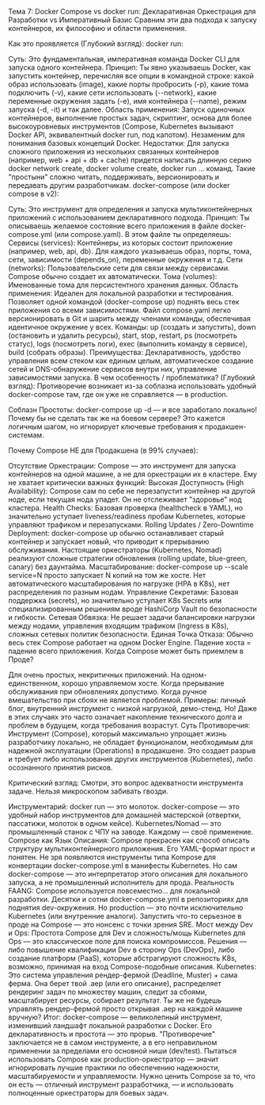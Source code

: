 Тема 7: Docker Compose vs docker run: Декларативная Оркестрация для Разработки vs Императивный Базис
Сравним эти два подхода к запуску контейнеров, их философию и области применения.

Как это проявляется (Глубокий взгляд):
docker run:

Суть: Это фундаментальная, императивная команда Docker CLI для запуска одного контейнера.
Принцип: Ты явно указываешь Docker, как запустить контейнер, перечисляя все опции в командной строке: какой образ использовать (image), какие порты пробросить (-p), какие тома подключить (-v), какие сети использовать (--network), какие переменные окружения задать (-e), имя контейнера (--name), режим запуска (-d, -it) и так далее.
Область применения: Запуск одиночных контейнеров, выполнение простых задач, скриптинг, основа для более высокоуровневых инструментов (Compose, Kubernetes вызывают Docker API, эквивалентный docker run, под капотом). Незаменим для понимания базовых концепций Docker.
Недостатки: Для запуска сложного приложения из нескольких связанных контейнеров (например, web + api + db + cache) придется написать длинную серию docker network create, docker volume create, docker run ... команд. Такие "простыни" сложно читать, поддерживать, версионировать и передавать другим разработчикам.
docker-compose (или docker compose в v2):

Суть: Это инструмент для определения и запуска мультиконтейнерных приложений с использованием декларативного подхода.
Принцип: Ты описываешь желаемое состояние всего приложения в файле docker-compose.yml (или compose.yaml). В этом файле ты определяешь:
Сервисы (services): Контейнеры, из которых состоит приложение (например, web, api, db). Для каждого указываешь образ, порты, тома, сети, зависимости (depends_on), переменные окружения и т.д.
Сети (networks): Пользовательские сети для связи между сервисами. Compose обычно создает их автоматически.
Тома (volumes): Именованные тома для персистентного хранения данных.
Область применения: Идеален для локальной разработки и тестирования. Позволяет одной командой (docker-compose up) поднять весь стек приложения со всеми зависимостями. Файл compose.yaml легко версионировать в Git и шарить между членами команды, обеспечивая идентичное окружение у всех.
Команды: up (создать и запустить), down (остановить и удалить ресурсы), start, stop, restart, ps (посмотреть статус), logs (посмотреть логи), exec (выполнить команду в сервисе), build (собрать образы).
Преимущества: Декларативность, удобство управления всем стеком как единым целым, автоматическое создание сетей и DNS-обнаружение сервисов внутри них, управление зависимостями запуска.
В чем особенность / проблематика? (Глубокий взгляд):
Противоречие возникает из-за соблазна использовать удобный docker-compose там, где он уже не справляется — в production.

Соблазн Простоты: docker-compose up -d — и все заработало локально! Почему бы не сделать так же на боевом сервере? Это кажется логичным шагом, но игнорирует ключевые требования к продакшен-системам.

Почему Compose НЕ для Продакшена (в 99% случаев):

Отсутствие Оркестрации: Compose — это инструмент для запуска контейнеров на одной машине, а не для оркестрации их в кластере. Ему не хватает критически важных функций:
Высокая Доступность (High Availability): Compose сам по себе не перезапустит контейнер на другой ноде, если текущая нода упадет. Он не отслеживает "здоровье" нод кластера.
Health Checks: Базовая проверка (healthcheck в YAML), но значительно уступает liveness/readiness пробам Kubernetes, которые управляют трафиком и перезапусками.
Rolling Updates / Zero-Downtime Deployment: docker-compose up обычно останавливает старый контейнер и запускает новый, что приводит к прерыванию обслуживания. Настоящие оркестраторы (Kubernetes, Nomad) реализуют сложные стратегии обновления (rolling update, blue-green, canary) без даунтайма.
Масштабирование: docker-compose up --scale service=N просто запускает N копий на том же хосте. Нет автоматического масштабирования по нагрузке (HPA в K8s), нет распределения по разным нодам.
Управление Секретами: Базовая поддержка (secrets), но значительно уступает K8s Secrets или специализированным решениям вроде HashiCorp Vault по безопасности и гибкости.
Сетевая Обвязка: Не решает задачи балансировки нагрузки между нодами, управления входящим трафиком (Ingress в K8s), сложных сетевых политик безопасности.
Единая Точка Отказа: Обычно весь стек Compose работает на одном Docker Engine. Падение хоста = падение всего приложения.
Когда Compose может быть приемлем в Проде?

Для очень простых, некритичных приложений.
На одном-единственном, хорошо управляемом хосте.
Когда прерывание обслуживания при обновлениях допустимо.
Когда ручное вмешательство при сбоях не является проблемой.
Примеры: личный блог, внутренний инструмент с низкой нагрузкой, демо-стенд.
Но! Даже в этих случаях это часто означает накопление технического долга и проблем в будущем, когда требования возрастут.
Суть Противоречия: Инструмент (Compose), который максимально упрощает жизнь разработчику локально, не обладает функционалом, необходимым для надежной эксплуатации (Operations) в продакшене. Это создает разрыв и требует либо использования других инструментов (Kubernetes), либо осознанного принятия рисков.

Критический взгляд:
Смотри, это вопрос адекватности инструмента задаче. Нельзя микроскопом забивать гвозди.

Инструментарий: docker run — это молоток. docker-compose — это удобный набор инструментов для домашней мастерской (отвертки, пассатижи, молоток в одном кейсе). Kubernetes/Nomad — это промышленный станок с ЧПУ на заводе. Каждому — своё применение.
Compose как Язык Описания: Compose прекрасен как способ описать структуру мультиконтейнерного приложения. Его YAML-формат прост и понятен. Не зря появляются инструменты типа Kompose для конвертации docker-compose.yml в манифесты Kubernetes. Но сам docker-compose — это интерпретатор этого описания для локального запуска, а не промышленный исполнитель для прода.
Реальность FAANG: Compose используется повсеместно... для локальной разработки. Десятки и сотни docker-compose.yml в репозиториях для поднятия dev-окружения. Но production — это почти исключительно Kubernetes (или внутренние аналоги). Запустить что-то серьезное в проде на Compose — это нонсенс с точки зрения SRE.
Мост между Dev и Ops: Простота Compose для Dev и сложность/мощь Kubernetes для Ops — это классическое поле для поиска компромиссов. Решения — либо повышение квалификации Dev в сторону Ops (DevOps), либо создание платформ (PaaS), которые абстрагируют сложность K8s, возможно, принимая на вход Compose-подобные описания.
Kubernetes: Это система управления рендер-фермой (Deadline, Muster) + сама ферма. Она берет твой .aep (или его описание), распределяет рендеринг задач по множеству машин, следит за сбоями, масштабирует ресурсы, собирает результат. Ты же не будешь управлять рендер-фермой просто открывая .aep на каждой машине вручную?
Итог: docker-compose — великолепный инструмент, изменивший ландшафт локальной разработки с Docker. Его декларативность и простота — это прорыв. "Противоречие" заключается не в самом инструменте, а в его неправильном применении за пределами его основной ниши (dev/test). Пытаться использовать Compose как production-оркестратор — значит игнорировать лучшие практики по обеспечению надежности, масштабируемости и управляемости. Нужно ценить Compose за то, что он есть — отличный инструмент разработчика, — и использовать полноценные оркестраторы для боевых задач.
